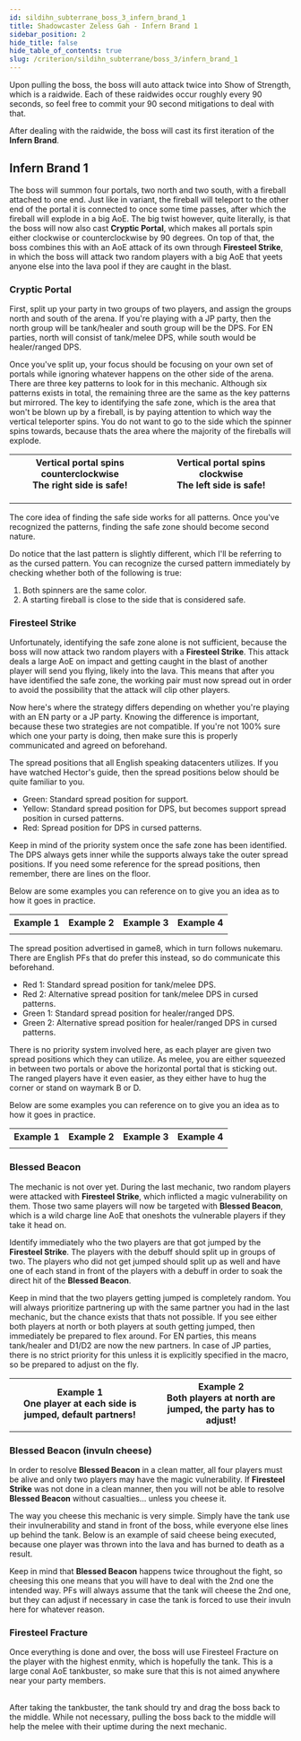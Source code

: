 ```yaml
---
id: sildihn_subterrane_boss_3_infern_brand_1
title: Shadowcaster Zeless Gah - Infern Brand 1
sidebar_position: 2
hide_title: false
hide_table_of_contents: true
slug: /criterion/sildihn_subterrane/boss_3/infern_brand_1
---
```



Upon pulling the boss, the boss will auto attack twice into <Raidwide>Show of Strength</Raidwide>, which is a raidwide. Each of these raidwides occur roughly every 90 seconds, so feel free to commit your 90 second mitigations to deal with that.

After dealing with the raidwide, the boss will cast its first iteration of the <strong>Infern Brand</strong>.

## Infern Brand 1

The boss will summon four portals, two north and two south, with a fireball attached to one end. Just like in variant, the fireball will teleport to the other end of the portal it is connected to once some time passes, after which the fireball will explode in a big AoE. The big twist however, quite literally, is that the boss will now also cast <strong>Cryptic Portal</strong>, which makes all portals spin either clockwise or counterclockwise by 90 degrees. On top of that, the boss combines this with an AoE attack of its own through <strong>Firesteel Strike</strong>, in which the boss will attack two random players with a big AoE that yeets anyone else into the lava pool if they are caught in the blast.

<KittenAsset path='ass/boss3/boss3_infern_brand1_intro.webm' wrapper='div' />


### Cryptic Portal

First, split up your party in two groups of two players, and assign the groups north and south of the arena. If you're playing with a JP party, then the north group will be tank/healer and south group will be the DPS. For EN parties, north will consist of tank/melee DPS, while south would be healer/ranged DPS.

Once you've split up, your focus should be focusing on your own set of portals while ignoring whatever happens on the other side of the arena. There are three key patterns to look for in this mechanic. Although six patterns exists in total, the remaining three are the same as the key patterns but mirrored. The key to identifying the safe zone, which is the area that won't be blown up by a fireball, is by paying attention to which way the vertical teleporter spins. You do not want to go to the side which the spinner spins towards, because thats the area where the majority of the fireballs will explode.

<table width='70%'>
    <tr>
        <th width='50%'>Vertical portal spins counterclockwise<br />The right side is safe!</th>
        <th width='50%'>Vertical portal spins clockwise<br />The left side is safe!</th>
    </tr>
    <tr>
        <td><KittenAsset path='ass/boss3/boss3_infern_brand1_pattern1.png' /></td>
        <td><KittenAsset path='ass/boss3/boss3_infern_brand1_pattern4.png' /></td>
    </tr>
    <tr>
        <td><KittenAsset path='ass/boss3/boss3_infern_brand1_pattern2.png' /></td>
        <td><KittenAsset path='ass/boss3/boss3_infern_brand1_pattern5.png' /></td>
    </tr>
    <tr>
        <td><KittenAsset path='ass/boss3/boss3_infern_brand1_pattern3.png' /></td>
        <td><KittenAsset path='ass/boss3/boss3_infern_brand1_pattern6.png' /></td>
    </tr>
</table>

The core idea of finding the safe side works for all patterns. Once you've recognized the patterns, finding the safe zone should become second nature.

Do notice that the last pattern is slightly different, which I'll be referring to as the cursed pattern. You can recognize the cursed pattern immediately by checking whether both of the following is true:

1. Both spinners are the same color.
2. A starting fireball is close to the side that is considered safe.

### Firesteel Strike

Unfortunately, identifying the safe zone alone is not sufficient, because the boss will now attack two random players with a <strong>Firesteel Strike</strong>. This attack deals a large AoE on impact and getting caught in the blast of another player will send you flying, likely into the lava. This means that after you have identified the safe zone, the working pair must now spread out in order to avoid the possibility that the attack will clip other players.

Now here's where the strategy differs depending on whether you're playing with an EN party or a JP party. Knowing the difference is important, because these two strategies are not compatible. If you're not 100% sure which one your party is doing, then make sure this is properly communicated and agreed on beforehand.

<Tabs>

<TabItem value="EN Spread Positions" label="EN Spread Positions" default>
The spread positions that all English speaking datacenters utilizes. If you have watched Hector's guide, then the spread positions below should be quite familiar to you.

<ul>
    <li><Color color='green'>Green</Color>: Standard spread position for support.</li>
    <li><Color color='yellow'>Yellow</Color>: Standard spread position for DPS, but becomes support spread position in cursed patterns.</li>
    <li><Color color='red'>Red</Color>: Spread position for DPS in cursed patterns.</li>
</ul>

<KittenAsset path='ass/boss3/boss3_infern_brand1_spread_positions_en.png' wrapper='div' />

Keep in mind of the priority system once the safe zone has been identified. The DPS always gets inner while the supports always take the outer spread positions. If you need some reference for the spread positions, then remember, there are lines on the floor.

Below are some examples you can reference on to give you an idea as to how it goes in practice.

<table>
    <tr>
        <th>Example 1</th>
        <th>Example 2</th>
        <th>Example 3</th>
        <th>Example 4</th>
    </tr>
    <tr>
        <td><KittenAsset path='ass/boss3/boss3_infern_brand1_spread1_en.png' /></td>
        <td><KittenAsset path='ass/boss3/boss3_infern_brand1_spread2_en.png' /></td>
        <td><KittenAsset path='ass/boss3/boss3_infern_brand1_spread3_en.png' /></td>
        <td><KittenAsset path='ass/boss3/boss3_infern_brand1_spread4_en.png' /></td>
    </tr>
</table>

</TabItem>

<TabItem value="Mana/game8 Spread Positions" label="Mana/game8 Spread Positions">
The spread position advertised in game8, which in turn follows nukemaru. There are English PFs that do prefer this instead, so do communicate this beforehand.

<ul>
    <li><Color color='red'>Red 1</Color>: Standard spread position for tank/melee DPS.</li>
    <li><Color color='red'>Red 2</Color>: Alternative spread position for tank/melee DPS in cursed patterns.</li>
    <li><Color color='green'>Green 1</Color>: Standard spread position for healer/ranged DPS.</li>
    <li><Color color='green'>Green 2</Color>: Alternative spread position for healer/ranged DPS in cursed patterns.</li>
</ul>

<KittenAsset path='ass/boss3/boss3_infern_brand1_spread_positions_jp.png' wrapper='div' />

There is no priority system involved here, as each player are given two spread positions which they can utilize. As melee, you are either squeezed in between two portals or above the horizontal portal that is sticking out. The ranged players have it even easier, as they either have to hug the corner or stand on waymark B or D.

Below are some examples you can reference on to give you an idea as to how it goes in practice.

<table>
    <tr>
        <th>Example 1</th>
        <th>Example 2</th>
        <th>Example 3</th>
        <th>Example 4</th>
    </tr>
    <tr>
        <td><KittenAsset path='ass/boss3/boss3_infern_brand1_spread1_jp.png' /></td>
        <td><KittenAsset path='ass/boss3/boss3_infern_brand1_spread2_jp.png' /></td>
        <td><KittenAsset path='ass/boss3/boss3_infern_brand1_spread3_jp.png' /></td>
        <td><KittenAsset path='ass/boss3/boss3_infern_brand1_spread4_jp.png' /></td>
    </tr>
</table>

</TabItem>

</Tabs>


### Blessed Beacon

The mechanic is not over yet. During the last mechanic, two random players were attacked with <strong>Firesteel Strike</strong>, which inflicted a magic vulnerability on them. Those two same players will now be targeted with <strong>Blessed Beacon</strong>, which is a wild charge line AoE that oneshots the vulnerable players if they take it head on. 

Identify immediately who the two players are that got jumped by the <strong>Firesteel Strike</strong>. The players with the debuff should split up in groups of two. The players who did not get jumped should split up as well and have one of each stand in front of the players with a debuff in order to soak the direct hit of the <strong>Blessed Beacon</strong>. 

Keep in mind that the two players getting jumped is completely random. You will always prioritize partnering up with the same partner you had in the last mechanic, but the chance exists that thats not possible. If you see either both players at north or both players at south getting jumped, then immediately be prepared to flex around. For EN parties, this means tank/healer and D1/D2 are now the new partners. In case of JP parties, there is no strict priority for this unless it is explicitly specified in the macro, so be prepared to adjust on the fly.

<table>
    <tr>
        <th width='50%'>Example 1<br />One player at each side is jumped, default partners!</th>
        <th width='50%'>Example 2<br />Both players at north are jumped, the party has to adjust!</th>
    </tr>
    <tr>
        <td><KittenAsset path='ass/boss3/boss3_infern_brand1_blessed_beacon_example1.webm' /></td>
        <td><KittenAsset path='ass/boss3/boss3_infern_brand1_blessed_beacon_example2.webm' /></td>
    </tr>
</table>

### Blessed Beacon (invuln cheese)

In order to resolve <strong>Blessed Beacon</strong> in a clean matter, all four players must be alive and only two players may have the magic vulnerability. If <strong>Firesteel Strike</strong> was not done in a clean manner, then you will not be able to resolve <strong>Blessed Beacon</strong> without casualties... unless you cheese it.

The way you cheese this mechanic is very simple. Simply have the tank use their invulnerability and stand in front of the boss, while everyone else lines up behind the tank. Below is an example of said cheese being executed, because one player was thrown into the lava and has burned to death as a result.

<KittenAsset path='ass/boss3/boss3_infern_brand1_invuln_cheese.webm' wrapper='div' />

Keep in mind that <strong>Blessed Beacon</strong> happens twice throughout the fight, so cheesing this one means that you will have to deal with the 2nd one the intended way. PFs will always assume that the tank will cheese the 2nd one, but they can adjust if necessary in case the tank is forced to use their invuln here for whatever reason.

### Firesteel Fracture

Once everything is done and over, the boss will use <Tankbuster>Firesteel Fracture</Tankbuster> on the player with the highest enmity, which is hopefully the tank. This is a large conal AoE tankbuster, so make sure that this is not aimed anywhere near your party members.

<KittenAsset path='ass/boss3/boss3_infern_brand1_firesteel_fracture.webm' wrapper='div' />
<br />
After taking the tankbuster, the tank should try and drag the boss back to the middle. While not necessary, pulling the boss back to the middle will help the melee with their uptime during the next mechanic.